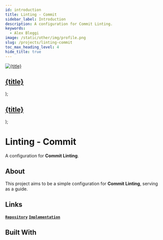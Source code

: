 ```yaml
---
id: introduction
title: Linting - Commit
sidebar_label: Introduction
description: A configuration for Commit Linting.
keywords:
  - Alex Bleggi
image: /static/other/img/profile.png
slug: /projects/linting-commit
toc_max_heading_level: 4
hide_title: true
---
```



  <a className="built-with" href={url}>
    <img className={`built-with__image ${className}`} src={useBaseUrl(`img/knowledge/${image}`)} alt={title} style={style}/>
    <div className="built-with__overlay">
      <h2 className="built-with__heading">{title}</h2>
    </div>
  </a>
);

  <a className="built-with-text" href={url}>
    <div className="built-with-text__overlay">
      <h2 className="built-with-text__heading">{title}</h2>
    </div>
  </a>
);

# Linting - Commit

A configuration for **Commit Linting**.

## About

This project aims to be a simple configuration for **Commit Linting**, serving as a guide.

## Links

**[`Repository`](https://github.com/alexbjr369/linting-commit)** **[`Implementation`](/docs/projects/linting-commit/implementation)**

## Built With

<div className="markdown-code thin-scrollbar">
  <div className="markdown-code__container">
    <BuiltWith url="/knowledge/editorconfig" image="editorconfig.png" title="EditorConfig"></BuiltWith>
    <BuiltWith url="/knowledge/prettier" image="prettier.svg" title="Prettier"></BuiltWith>
    <BuiltWithText url="/knowledge/lint-staged" title="lint-staged"></BuiltWithText>
    <BuiltWithText url="/knowledge/husky" title="husky"></BuiltWithText>
    <BuiltWithText url="/knowledge/commitlint-cli" title="@commitlint/cli"></BuiltWithText>
    <BuiltWithText url="/knowledge/commitlint-config-conventional" title="@commitlint/config-conventional"></BuiltWithText>
    <BuiltWithText url="/knowledge/commitizen" title="commitizen"></BuiltWithText>
    <BuiltWithText url="/knowledge/cz-conventional-changelog" title="cz-conventional-changelog"></BuiltWithText>
  </div>
</div>
